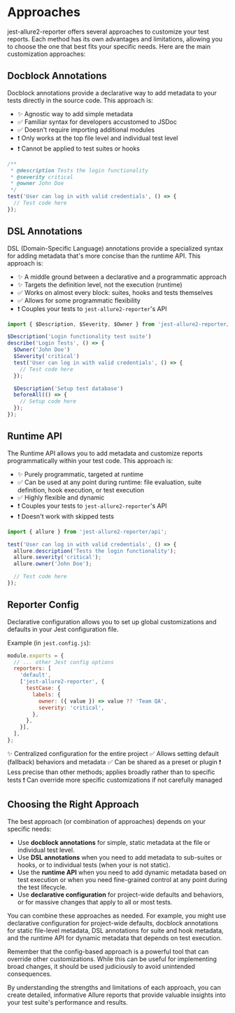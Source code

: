 # Approaches

jest-allure2-reporter offers several approaches to customize your test reports. Each method has its own advantages and limitations, allowing you to choose the one that best fits your specific needs. Here are the main customization approaches:

## Docblock Annotations

Docblock annotations provide a declarative way to add metadata to your tests directly in the source code.
This approach is:

* ✨ Agnostic way to add simple metadata
* ✅ Familiar syntax for developers accustomed to JSDoc
* ✅ Doesn't require importing additional modules
* ❗ Only works at the top file level and individual test level
* ❗ Cannot be applied to test suites or hooks

```javascript
/**
 * @description Tests the login functionality
 * @severity critical
 * @owner John Doe
 */
test('User can log in with valid credentials', () => {
  // Test code here
});
```

## DSL Annotations

DSL (Domain-Specific Language) annotations provide a specialized syntax for adding metadata that's more concise than the runtime API.
This approach is:

* ✨ A middle ground between a declarative and a programmatic approach
* ✨ Targets the definition level, not the execution (runtime)
* ✅ Works on almost every block: suites, hooks and tests themselves
* ✅ Allows for some programmatic flexibility
* ❗ Couples your tests to `jest-allure2-reporter`'s API

```javascript
import { $Description, $Severity, $Owner } from 'jest-allure2-reporter/api';

$Description('Login functionality test suite')
describe('Login Tests', () => {
  $Owner('John Doe')
  $Severity('critical')
  test('User can log in with valid credentials', () => {
    // Test code here
  });

  $Description('Setup test database')
  beforeAll(() => {
    // Setup code here
  });
});
```

## Runtime API

The Runtime API allows you to add metadata and customize reports programmatically within your test code.
This approach is:

* ✨ Purely programmatic, targeted at runtime
* ✅ Can be used at any point during runtime: file evaluation, suite definition, hook execution, or test execution
* ✅ Highly flexible and dynamic
* ❗ Couples your tests to `jest-allure2-reporter`'s API
* ❗ Doesn't work with skipped tests

```javascript
import { allure } from 'jest-allure2-reporter/api';

test('User can log in with valid credentials', () => {
  allure.description('Tests the login functionality');
  allure.severity('critical');
  allure.owner('John Doe');

  // Test code here
});
```

## Reporter Config

Declarative configuration allows you to set up global customizations and defaults in your Jest configuration file.

Example (in `jest.config.js`):
```javascript
module.exports = {
  // ... other Jest config options
  reporters: [
    'default',
    ['jest-allure2-reporter', {
      testCase: {
        labels: {
          owner: ({ value }) => value ?? 'Team QA',
          severity: 'critical',
        },
      },
    }],
  ],
};
```

✨ Centralized configuration for the entire project
✅ Allows setting default (fallback) behaviors and metadata
✅ Can be shared as a preset or plugin
❗ Less precise than other methods; applies broadly rather than to specific tests
❗ Can override more specific customizations if not carefully managed

## Choosing the Right Approach

The best approach (or combination of approaches) depends on your specific needs:

- Use **docblock annotations** for simple, static metadata at the file or individual test level.
- Use **DSL annotations** when you need to add metadata to sub-suites or hooks, or to individual tests (when your is not static).
- Use the **runtime API** when you need to add dynamic metadata based on test execution or when you need fine-grained control at any point during the test lifecycle.
- Use **declarative configuration** for project-wide defaults and behaviors, or for massive changes that apply to all or most tests.

You can combine these approaches as needed. For example, you might use declarative configuration for project-wide defaults, docblock annotations for static file-level metadata, DSL annotations for suite and hook metadata, and the runtime API for dynamic metadata that depends on test execution.

Remember that the config-based approach is a powerful tool that can override other customizations. While this can be useful for implementing broad changes, it should be used judiciously to avoid unintended consequences.

By understanding the strengths and limitations of each approach, you can create detailed, informative Allure reports that provide valuable insights into your test suite's performance and results.
